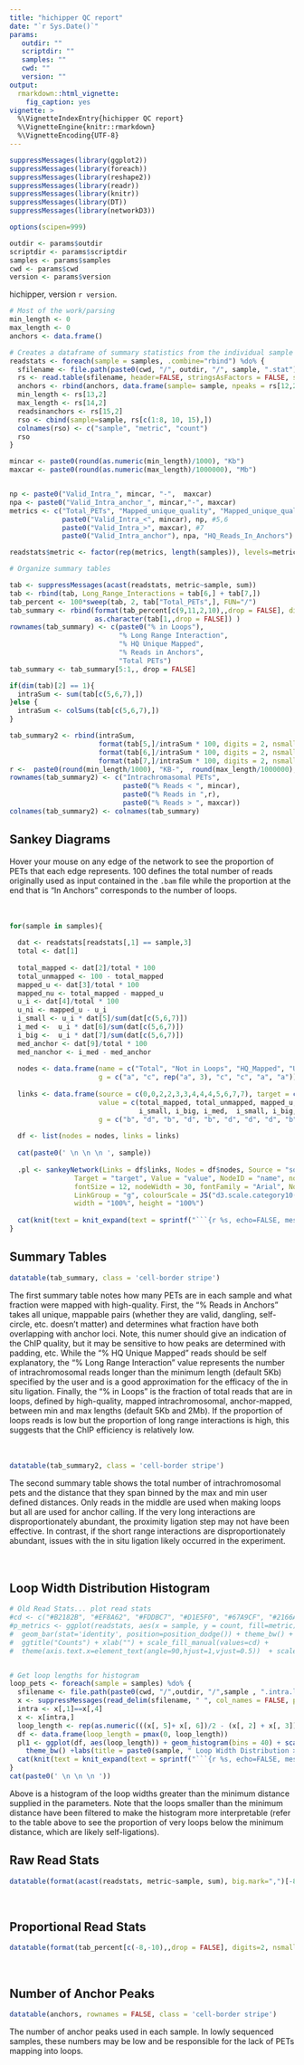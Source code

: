 ```yaml
---
title: "hichipper QC report"
date: "`r Sys.Date()`"
params:
   outdir: ""
   scriptdir: ""
   samples: ""
   cwd: ""
   version: ""
output:
  rmarkdown::html_vignette:
    fig_caption: yes
vignette: >
  %\VignetteIndexEntry{hichipper QC report}
  %\VignetteEngine{knitr::rmarkdown}
  %\VignetteEncoding{UTF-8}
---
```


```r
suppressMessages(library(ggplot2))
suppressMessages(library(foreach))
suppressMessages(library(reshape2))
suppressMessages(library(readr))
suppressMessages(library(knitr))
suppressMessages(library(DT))
suppressMessages(library(networkD3))

options(scipen=999)

outdir <- params$outdir
scriptdir <- params$scriptdir
samples <- params$samples
cwd <- params$cwd
version <- params$version

```
hichipper, version `r version`. 

```r
# Most of the work/parsing
min_length <- 0
max_length <- 0
anchors <- data.frame()

# Creates a dataframe of summary statistics from the individual sample log output files
readstats <- foreach(sample = samples, .combine="rbind") %do% {
  sfilename <- file.path(paste0(cwd, "/", outdir, "/", sample, ".stat"))
  rs <- read.table(sfilename, header=FALSE, stringsAsFactors = FALSE, sep = "=")
  anchors <- rbind(anchors, data.frame(sample= sample, npeaks = rs[12,2] ))
  min_length <- rs[13,2]
  max_length <- rs[14,2]
  readsinanchors <- rs[15,2]
  rso <- cbind(sample=sample, rs[c(1:8, 10, 15),])
  colnames(rso) <- c("sample", "metric", "count")
  rso
}

mincar <- paste0(round(as.numeric(min_length)/1000), "Kb")
maxcar <- paste0(round(as.numeric(max_length)/1000000), "Mb")


np <- paste0("Valid_Intra_", mincar, "-",  maxcar)
npa <- paste0("Valid_Intra_anchor_", mincar,"-", maxcar)
metrics <- c("Total_PETs", "Mapped_unique_quality", "Mapped_unique_quality_valid", "Valid_Intra", #1-4
             paste0("Valid_Intra_<", mincar), np, #5,6
             paste0("Valid_Intra_>", maxcar), #7
             paste0("Valid_Intra_anchor"), npa, "HQ_Reads_In_Anchors") #8, 10, 15

readstats$metric <- factor(rep(metrics, length(samples)), levels=metrics)

# Organize summary tables

tab <- suppressMessages(acast(readstats, metric~sample, sum))
tab <- rbind(tab, Long_Range_Interactions = tab[6,] + tab[7,])
tab_percent <- 100*sweep(tab, 2, tab["Total_PETs",], FUN="/")
tab_summary <- rbind(format(tab_percent[c(9,11,2,10),,drop = FALSE], digits = 2, nsmall = 2), 
                     as.character(tab[1,,drop = FALSE]) )
rownames(tab_summary) <- c(paste0("% in Loops"),
                           "% Long Range Interaction",
                           "% HQ Unique Mapped",
                           "% Reads in Anchors",
                           "Total PETs")
tab_summary <- tab_summary[5:1,, drop = FALSE]

if(dim(tab)[2] == 1){
  intraSum <- sum(tab[c(5,6,7),])
}else {
  intraSum <- colSums(tab[c(5,6,7),])
}

tab_summary2 <- rbind(intraSum,
                      format(tab[5,]/intraSum * 100, digits = 2, nsmall = 2),
                      format(tab[6,]/intraSum * 100, digits = 2, nsmall = 2),
                      format(tab[7,]/intraSum * 100, digits = 2, nsmall = 2))
r <-  paste0(round(min_length/1000), "KB-",  round(max_length/1000000), "Mb")
rownames(tab_summary2) <- c("Intrachromasomal PETs",
                            paste0("% Reads < ", mincar),
                            paste0("% Reads in ",r),
                            paste0("% Reads > ", maxcar))
colnames(tab_summary2) <- colnames(tab_summary)

```

## Sankey Diagrams
Hover your mouse on any edge of the network to see the proportion of PETs that each edge represents. 100 defines the total number of reads originally used as input contained in the `.bam` file while the proportion at the end that is "In Anchors" corresponds to the number of loops. <br><br><br> 

```r

for(sample in samples){
  
  dat <- readstats[readstats[,1] == sample,3]
  total <- dat[1]
  
  total_mapped <- dat[2]/total * 100
  total_unmapped <- 100 - total_mapped 
  mapped_u <- dat[3]/total * 100
  mapped_nu <- total_mapped - mapped_u
  u_i <- dat[4]/total * 100
  u_ni <- mapped_u - u_i
  i_small <- u_i * dat[5]/sum(dat[c(5,6,7)])
  i_med <-  u_i * dat[6]/sum(dat[c(5,6,7)])
  i_big <-  u_i * dat[7]/sum(dat[c(5,6,7)])
  med_anchor <- dat[9]/total * 100
  med_nanchor <- i_med - med_anchor
  
  nodes <- data.frame(name = c("Total", "Not in Loops", "HQ_Mapped", "Unique", "Intra", "<5kb", ">2Mb", "5kb-2Mb", "In Anchors"),
                      g = c("a", "c", rep("a", 3), "c", "c", "a", "a"))
  
  links <- data.frame(source = c(0,0,2,2,3,3,4,4,4,5,6,7,7), target = c(2,1,3,1,4,1,5,6,7,1,1,8,1),
                      value = c(total_mapped, total_unmapped, mapped_u, mapped_nu, u_i, u_ni,
                                i_small, i_big, i_med,  i_small, i_big, med_anchor, med_nanchor),
                      g = c("b", "d", "b", "d", "b", "d", "d", "d", "b", "d", "d", "b", "d" ))
  
  df <- list(nodes = nodes, links = links)
  
  cat(paste0(' \n \n \n ', sample)) 
  
  .pl <- sankeyNetwork(Links = df$links, Nodes = df$nodes, Source = "source",
                Target = "target", Value = "value", NodeID = "name", nodePadding = 30,
                fontSize = 12, nodeWidth = 30, fontFamily = "Arial", NodeGroup = "g",
                LinkGroup = "g", colourScale = JS("d3.scale.category10()"), margin = list(0,0,0,0),
                width = "100%", height = "100%")
 
  cat(knit(text = knit_expand(text = sprintf("```{r %s, echo=FALSE, message=FALSE} \n .pl \n```", paste0("san", sample))), quiet = TRUE))
}

```

## Summary Tables
```r
datatable(tab_summary, class = 'cell-border stripe')
```


The first summary table notes how many PETs are in each sample and what fraction were mapped with high-quality. First, the "% Reads in Anchors" takes all unique, mappable pairs (whether they are valid, dangling, self-circle, etc. doesn't matter) and determines what fraction have both overlapping with anchor loci. Note, this numer should give an indication of the ChIP quality, but it may be sensitive to how peaks are determined with padding, etc. While the "% HQ Unique Mapped" reads should be self explanatory, the "% Long Range Interaction" value represents the number of intrachromosomal reads longer than the minimum length (default 5Kb) specified by the user and is a good approximation for the efficacy of the in situ ligation. Finally, the "% in Loops" is the fraction of total reads that are in loops, defined by high-quality, mapped intrachromosomal, anchor-mapped, between min and max lengths (default 5Kb and 2Mb). If the proportion of loops reads is low but the proportion of long range interactions is high, this suggests that the ChIP efficiency is relatively low. <br><br><br>

```r
datatable(tab_summary2, class = 'cell-border stripe')
```


The second summary table shows the total number of intrachromosomal pets and the distance that they span binned by the max and min user defined distances. Only reads in the middle are used when making loops but all are used for anchor calling. If the very long interactions are disproportionately abundant, the proximity ligation step may not have been effective. In contrast, if the short range interactions are disproportionately abundant, issues with the in situ ligation likely occurred in the experiment. <br><br><br>

## Loop Width Distribution Histogram
```r

# Old Read Stats... plot read stats
#cd <- c("#B2182B", "#EF8A62", "#FDDBC7", "#D1E5F0", "#67A9CF", "#2166AC", "#A3A1A1", "gray84","#F7A128")
#p_metrics <- ggplot(readstats, aes(x = sample, y = count, fill=metric))  + 
#  geom_bar(stat='identity', position=position_dodge()) + theme_bw() + 
#  ggtitle("Counts") + xlab("") + scale_fill_manual(values=cd) +
#  theme(axis.text.x=element_text(angle=90,hjust=1,vjust=0.5))  + scale_y_continuous(labels=comma)


# Get loop lengths for histogram
loop_pets <- foreach(sample = samples) %do% {
  sfilename <- file.path(paste0(cwd, "/",outdir, "/",sample , ".intra.loop_counts.bedpe"))
  x <- suppressMessages(read_delim(sfilename, " ", col_names = FALSE, progress = FALSE))
  intra <- x[,1]==x[,4]
  x <- x[intra,]
  loop_length <- rep(as.numeric(((x[, 5]+ x[, 6])/2 - (x[, 2] + x[, 3])/2)[[1]]), as.numeric((x[, 8])[[1]]))
  df <- data.frame(loop_length = pmax(0, loop_length))
  pl1 <- ggplot(df, aes(loop_length)) + geom_histogram(bins = 40) + scale_x_log10() +
    theme_bw() +labs(title = paste0(sample, " Loop Width Distribution >", mincar), x = "Loop Length")  
  cat(knit(text = knit_expand(text = sprintf("```{r %s, echo=FALSE, message=FALSE, warning=FALSE, out.width='\\textwidth', fig.width=7 } \n pl1 \n```", paste0("hist", sample))), quiet = TRUE))
}
cat(paste0(' \n \n \n '))

```
Above is a histogram of the loop widths greater than the minimum distance supplied in the parameters. Note that the loops smaller than the minimum distance have been filtered to make the histogram more interpretable (refer to the table above to see the proportion of very loops below the minimum distance, which are likely self-ligations). 
<br>

## Raw Read Stats
```r
datatable(format(acast(readstats, metric~sample, sum), big.mark=",")[-8,, drop = FALSE], class = 'cell-border stripe')
```
<br>

## Proportional Read Stats
```r
datatable(format(tab_percent[c(-8,-10),,drop = FALSE], digits=2, nsmall=2), class = 'cell-border stripe')
```
<br>

## Number of Anchor Peaks
```r
datatable(anchors, rownames = FALSE, class = 'cell-border stripe')
```


The number of anchor peaks used in each sample. In lowly sequenced samples, these numbers may be low and be responsible for the lack of PETs mapping into loops. <br> <br>

